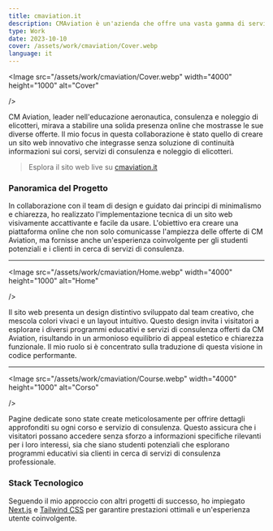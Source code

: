 ```yaml
---
title: cmaviation.it
description: CMAviation è un'azienda che offre una vasta gamma di servizi nel campo dell'aviazione, inclusi Formazione Aeronautica, Consulenza e Gestione di Aeromobili.
type: Work
date: 2023-10-10
cover: /assets/work/cmaviation/Cover.webp
language: it
---
```


<Image
  src="/assets/work/cmaviation/Cover.webp"
  width="4000"
  height="1000"
  alt="Cover"

/>

CM Aviation, leader nell'educazione aeronautica, consulenza e noleggio di elicotteri, mirava a stabilire una solida presenza online che mostrasse le sue diverse offerte. Il mio focus in questa collaborazione è stato quello di creare un sito web innovativo che integrasse senza soluzione di continuità informazioni sui corsi, servizi di consulenza e noleggio di elicotteri.

> Esplora il sito web live su [cmaviation.it](https://cmaviation.it)

### Panoramica del Progetto

In collaborazione con il team di design e guidato dai principi di minimalismo e chiarezza, ho realizzato l'implementazione tecnica di un sito web visivamente accattivante e facile da usare. L'obiettivo era creare una piattaforma online che non solo comunicasse l'ampiezza delle offerte di CM Aviation, ma fornisse anche un'esperienza coinvolgente per gli studenti potenziali e i clienti in cerca di servizi di consulenza.

---

<Image
  src="/assets/work/cmaviation/Home.webp"
  width="4000"
  height="1000"
  alt="Home"

/>

Il sito web presenta un design distintivo sviluppato dal team creativo, che mescola colori vivaci e un layout intuitivo. Questo design invita i visitatori a esplorare i diversi programmi educativi e servizi di consulenza offerti da CM Aviation, risultando in un armonioso equilibrio di appeal estetico e chiarezza funzionale. Il mio ruolo si è concentrato sulla traduzione di questa visione in codice performante.

---

<Image
  src="/assets/work/cmaviation/Course.webp"
  width="4000"
  height="1000"
  alt="Corso"

/>

Pagine dedicate sono state create meticolosamente per offrire dettagli approfonditi su ogni corso e servizio di consulenza. Questo assicura che i visitatori possano accedere senza sforzo a informazioni specifiche rilevanti per i loro interessi, sia che siano studenti potenziali che esplorano programmi educativi sia clienti in cerca di servizi di consulenza professionale.

### Stack Tecnologico

Seguendo il mio approccio con altri progetti di successo, ho impiegato [Next.js](https://nextjs.org/) e [Tailwind CSS](https://tailwindcss.com/) per garantire prestazioni ottimali e un'esperienza utente coinvolgente.
